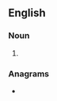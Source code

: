 ==English==

===Noun===
{{head|en|noun plural form}}

# {{plural of|exposer|lang=en}}

===Anagrams===
* {{anagrams|en|expresso}}